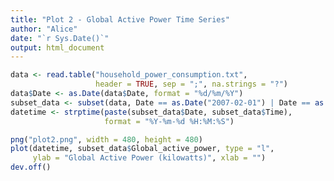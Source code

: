 ```yaml
---
title: "Plot 2 - Global Active Power Time Series"
author: "Alice"
date: "`r Sys.Date()`"
output: html_document
---
```


```r
data <- read.table("household_power_consumption.txt", 
                   header = TRUE, sep = ";", na.strings = "?")
data$Date <- as.Date(data$Date, format = "%d/%m/%Y")
subset_data <- subset(data, Date == as.Date("2007-02-01") | Date == as.Date("2007-02-02"))
datetime <- strptime(paste(subset_data$Date, subset_data$Time), 
                     format = "%Y-%m-%d %H:%M:%S")

png("plot2.png", width = 480, height = 480)
plot(datetime, subset_data$Global_active_power, type = "l",
     ylab = "Global Active Power (kilowatts)", xlab = "")
dev.off()
```